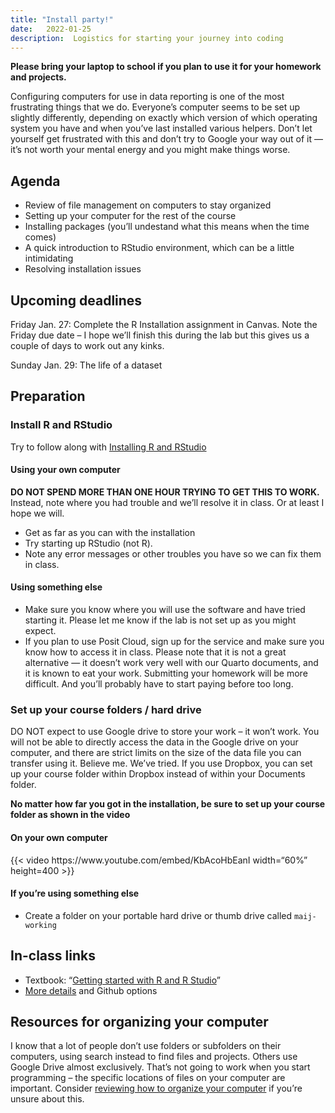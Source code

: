 ```yaml
---
title: "Install party!"
date:   2022-01-25
description:  Logistics for starting your journey into coding
--- 
```


**Please bring your laptop to school if you plan to use it for your homework and projects.**

Configuring computers for use in data reporting is one of the most frustrating things that we do. Everyone's computer seems to be set up slightly differently, depending on exactly which version of which operating system you have and when you've last installed various helpers. Don't let yourself get frustrated with this and don't try to Google your way out of it --- it's not worth your mental energy and you might make things worse.  


## Agenda

* Review of file management on computers to stay organized
* Setting up your computer for the rest of the course
* Installing packages (you'll undestand what this means when the time comes)
* A quick introduction to RStudio environment, which can be a little intimidating
* Resolving installation issues 


## Upcoming deadlines

[Friday Jan. 27]{.sked-dates}: Complete the R Installation assignment in Canvas. Note the Friday due date -- I hope we'll finish this during the lab but this gives us a couple of days to work out any kinks. 

[Sunday Jan. 29]{.sked-dates}: The life of a dataset

## Preparation  

### Install R and RStudio

Try to follow along with  [Installing R and RStudio](https://cronkitedata.github.io/djtextbook/r-install.html)

#### Using your own computer

 **DO NOT SPEND MORE THAN ONE HOUR TRYING TO GET THIS TO WORK.** Instead, note where you had trouble and we'll resolve it in class. Or at least I hope we will. 

* Get as far as you can with the installation
* Try starting up RStudio (not R). 
* Note any error messages or other troubles you have so we can fix them in class. 

#### Using something else

* Make sure you know where you will use the software and have tried starting it. Please let me know if the lab is not set up as you might expect. 
* If you plan to use Posit  Cloud, sign up for the service and make sure you know how to access it in class. Please note that it is not a great alternative --- it doesn't work very well with our Quarto documents, and it is known to eat your work.  Submitting your homework will be more difficult. And you'll probably have to start paying before too long.

### Set up your course folders / hard drive 

DO NOT expect to use Google drive to store your work -- it won't work. You will not be able to directly access the data in the Google drive on your computer, and there are strict limits on the size of the data file you can transfer using it. Believe me. We've tried. If you use Dropbox, you can set up your course folder within Dropbox instead of within your Documents folder. 

**No matter how far you got in the installation, be sure to set up your course folder as shown in the video**

#### On your own computer

{{< video https://www.youtube.com/embed/KbAcoHbEanI   width="60%" height=400 >}}

#### If you're using something else

* Create a folder on your portable hard drive or thumb drive called `maij-working` 

## In-class links

* Textbook: "[Getting started with R and R Studio](https://cronkitedata.github.io/djtextbook/r-start.html)"
* [More details](../inclass/01-github-logistics.qmd) and Github options

## Resources for organizing your computer

I know that a lot of people don't use folders or subfolders on their computers, using search instead to find files and projects. Others use Google Drive almost exclusively. That's not going to work when you start programming -- the specific locations of files on your computer are important. Consider [reviewing how to organize your computer](../inclass/01-github-logistics.qmd) if you're unsure about this. 

 